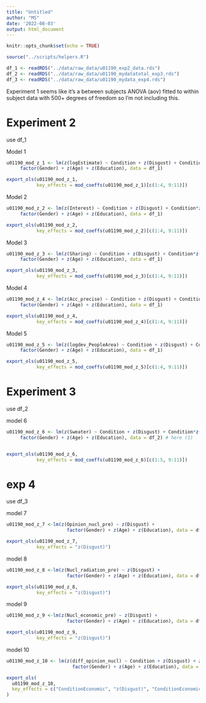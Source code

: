 ```yaml
---
title: "Untitled"
author: "MS"
date: '2022-08-03'
output: html_document
---
```


```r
knitr::opts_chunk$set(echo = TRUE)

source("../scripts/helpers.R")

df_1 <- readRDS("../data/raw_data/u01190_exp2_data.rds")
df_2 <- readRDS("../data/raw_data/u01190_mydatatotal_exp3.rds")
df_3 <- readRDS("../data/raw_data/u01190_mydata_exp4.rds")
```

Experiment 1 seems like it's a between subjects ANOVA (aov) fitted to within subject data with 500+ degrees of freedom so I'm not including this. 

# Experiment 2 


use df_1 

Model 1


```r
u01190_mod_z_1 <- lm(z(logEstimate) ~ Condition + z(Disgust) + Condition*z(Disgust) +  # here (1)
     factor(Gender) + z(Age) + z(Education), data = df_1)

export_ols(u01190_mod_z_1, 
           key_effects = mod_coeffs(u01190_mod_z_1)[c(1:4, 9:11)])
```

Model 2

```r
u01190_mod_z_2 <- lm(z(Interest) ~ Condition + z(Disgust) + Condition*z(Disgust) +  # here (1)
     factor(Gender) + z(Age) + z(Education), data = df_1)

export_ols(u01190_mod_z_2, 
           key_effects = mod_coeffs(u01190_mod_z_2)[c(1:4, 9:11)])
```

Model 3

```r
u01190_mod_z_3 <- lm(z(Sharing) ~ Condition + z(Disgust) + Condition*z(Disgust) +  # here (1)
     factor(Gender) + z(Age) + z(Education), data = df_1)

export_ols(u01190_mod_z_3, 
           key_effects = mod_coeffs(u01190_mod_z_3)[c(1:4, 9:11)])
```

Model 4

```r
u01190_mod_z_4 <- lm(z(Acc_precise) ~ Condition + z(Disgust) + Condition*z(Disgust) +  # here (1)
     factor(Gender) + z(Age) + z(Education), data = df_1)

export_ols(u01190_mod_z_4, 
           key_effects = mod_coeffs(u01190_mod_z_4)[c(1:4, 9:11)])
```

Model 5

```r
u01190_mod_z_5 <- lm(z(logdev_PeopleArea) ~ Condition + z(Disgust) + Condition*z(Disgust) +  # here (1)
     factor(Gender) + z(Age) + z(Education), data = df_1)

export_ols(u01190_mod_z_5, 
           key_effects = mod_coeffs(u01190_mod_z_5)[c(1:4, 9:11)])
```


# Experiment 3 

use df_2

model 6

```r
u01190_mod_z_6 <- lm(z(Sweater) ~ Condition + z(Disgust) + Condition*z(Disgust) + z(Opinion_nucl) +
     factor(Gender) + z(Age) + z(Education), data = df_2) # here (1)


export_ols(u01190_mod_z_6, 
           key_effects = mod_coeffs(u01190_mod_z_6)[c(1:5, 9:11)])
```

# exp 4 

use df_3

model 7

```r
u01190_mod_z_7 <-lm(z(Opinion_nucl_pre) ~ z(Disgust) + 
                      factor(Gender) + z(Age) + z(Education), data = df_3)

export_ols(u01190_mod_z_7, 
           key_effects = "z(Disgust)")
```

model 8 

```r
u01190_mod_z_8 <-lm(z(Nucl_radiation_pre) ~ z(Disgust) + 
                      factor(Gender) + z(Age) + z(Education), data = df_3)

export_ols(u01190_mod_z_8, 
           key_effects = "z(Disgust)")
```

model 9 

```r
u01190_mod_z_9 <-lm(z(Nucl_economic_pre) ~ z(Disgust) + 
                      factor(Gender) + z(Age) + z(Education), data = df_3)

export_ols(u01190_mod_z_9, 
           key_effects = "z(Disgust)")
```

model 10

```r
u01190_mod_z_10 <- lm(z(diff_opinion_nucl) ~ Condition + z(Disgust) + z(Disgust)*Condition + 
                        factor(Gender) + z(Age) + z(Education), data = df_3)

export_ols(
  u01190_mod_z_10, 
  key_effects = c("ConditionEconomic", "z(Disgust)", "ConditionEconomic:z(Disgust)")
)
```



